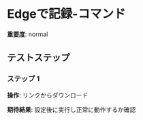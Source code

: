# Edgeで記録-コマンド

**重要度**: normal

## テストステップ

### ステップ 1

**操作**: リンクからダウンロード

**期待結果**:
設定後に実行し正常に動作するか確認

